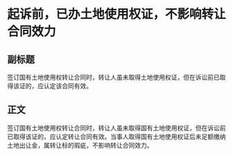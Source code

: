 # 起诉前，已办土地使用权证，不影响转让合同效力
## 副标题
签订国有土地使用权转让合同时，转让人虽未取得土地使用权证，但在诉讼前已取得该证的，应认定该合同有效。
## 正文
签订国有土地使用权转让合同时，转让人虽未取得国有土地使用权证，但在诉讼前已取得该证的，应认定转让合同有效。当事人取得国有土地使用权证后未足额缴纳土地出让金，属转让标的瑕疵，不影响转让合同效力。